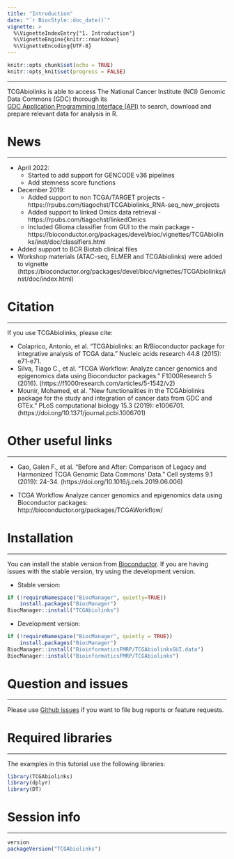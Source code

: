 ```yaml
---
title: "Introduction"
date: "`r BiocStyle::doc_date()`"
vignette: >
  %\VignetteIndexEntry{"1. Introduction"}
  %\VignetteEngine{knitr::rmarkdown}
  %\VignetteEncoding{UTF-8}
---
```


```r
knitr::opts_chunk$set(echo = TRUE)
knitr::opts_knit$set(progress = FALSE)
```

<hr>
TCGAbiolinks is able to access The National Cancer Institute (NCI) Genomic Data Commons (GDC) thorough its  
[GDC Application Programming Interface (API)](https://gdc.cancer.gov/developers/gdc-application-programming-interface-api) 
to search, download and prepare relevant data for analysis in R. 

# News
<hr>
- April 2022:
  - Started to add support for GENCODE v36 pipelines
  - Add stemness score functions
- December 2019: 
  - Added support to non TCGA/TARGET projects - https://rpubs.com/tiagochst/TCGAbiolinks_RNA-seq_new_projects
  - Added support to linked Omics data retrieval - https://rpubs.com/tiagochst/linkedOmics
  - Included Glioma classifier from GUI to the main package - https://bioconductor.org/packages/devel/bioc/vignettes/TCGAbiolinks/inst/doc/classifiers.html
- Added support to BCR Biotab clinical files   
- Workshop materials (ATAC-seq, ELMER and TCGAbiolinks) were added to vignette (https://bioconductor.org/packages/devel/bioc/vignettes/TCGAbiolinks/inst/doc/index.html)


# Citation
<hr>
If you use TCGAbiolinks, please cite:

* Colaprico, Antonio, et al. "TCGAbiolinks: an R/Bioconductor package for integrative analysis of TCGA data." Nucleic acids research 44.8 (2015): e71-e71.
* Silva, Tiago C., et al. "TCGA Workflow: Analyze cancer genomics and epigenomics data using Bioconductor packages." F1000Research 5 (2016). (https://f1000research.com/articles/5-1542/v2)
* Mounir, Mohamed, et al. "New functionalities in the TCGAbiolinks package for the study and integration of cancer data from GDC and GTEx." PLoS computational biology 15.3 (2019): e1006701. (https://doi.org/10.1371/journal.pcbi.1006701)

# Other useful links
<hr>
* Gao, Galen F., et al. "Before and After: Comparison of Legacy and Harmonized TCGA Genomic Data Commons’ Data." Cell systems 9.1 (2019): 24-34. (https://doi.org/10.1016/j.cels.2019.06.006)

* TCGA Workflow Analyze cancer genomics and epigenomics data using Bioconductor packages: http://bioconductor.org/packages/TCGAWorkflow/

# Installation
<hr>

You can install the stable version from [Bioconductor](http://bioconductor.org/packages/release/bioc/html/TCGAbiolinks.html).
If you are having issues with the stable version, try using the development version.

* Stable version:
```r
if (!requireNamespace("BiocManager", quietly=TRUE))
    install.packages("BiocManager")
BiocManager::install("TCGAbiolinks")
```

* Development version:
```r
if (!requireNamespace("BiocManager", quietly = TRUE))
    install.packages("BiocManager")
BiocManager::install("BioinformaticsFMRP/TCGAbiolinksGUI.data")
BiocManager::install("BioinformaticsFMRP/TCGAbiolinks")
```

# Question and issues
<hr>
Please use [Github issues](https://github.com/BioinformaticsFMRP/TCGAbiolinks/issues) if you want to file bug reports or feature requests.

# Required libraries
<hr>
The examples in this tutorial use the following libraries: 
```r
library(TCGAbiolinks)
library(dplyr)
library(DT)
```

# Session info
<hr>
```r
version
packageVersion("TCGAbiolinks")
```
